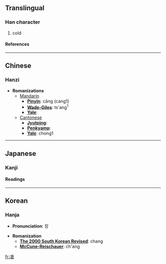 ==Translingual==
===Han character===
{{Han char|rad=冫|as=10|sn=12|four=3816<sub>7</sub>|canj=戈一人戈口 (IMOIR)}}
# cold
====References====
{{Han ref|kx=0133.140|dkj=01688|dj=0297.220|hdz=10300.070|uh=51D4|ud=20948|bh=D861|bd=55393}}
----

==Chinese==
===Hanzi===


* '''Romanizations'''
** [[Mandarin]]
*** '''[[Pinyin]]''': cāng (cang1)
*** '''[[Wade-Giles]]''': ts'ang<sup>1</sup>
*** '''[[Yale]]''': 
**[[Cantonese]]
***'''[[Jyutping]]''':
***'''[[Penkyamp]]''': 
***'''[[Yale]]''': chong1


----
==Japanese==
===Kanji===
{{ja-kanji|grade=|rs=冫10}}
====Readings====
{{ja-readings|on=[[さう]] (sau), [[しゃう]] (shau)|kun=[[さむい]] (samui), [[ひややかなさま]] (hiyayakanasama)}}


----
==Korean==
===Hanja===

* '''Pronunciation''': 창

* '''Romanization'''
** '''[[The 2000 South Korean Revised Romanization|The 2000 South Korean Revised]]''': chang
** '''[[McCune-Reischauer]]''': ch'ang


[[fr:凔]]